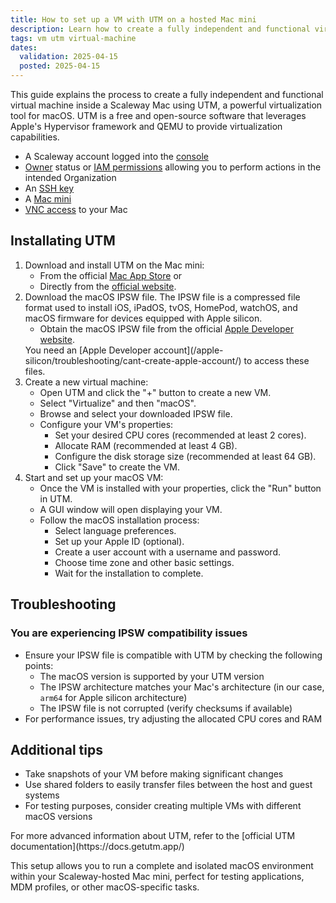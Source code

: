```yaml
---
title: How to set up a VM with UTM on a hosted Mac mini
description: Learn how to create a fully independent and functional virtual machine inside a Scaleway Mac using UTM, a powerful virtualization tool for macOS.
tags: vm utm virtual-machine
dates:
  validation: 2025-04-15
  posted: 2025-04-15
---
```




This guide explains the process to create a fully independent and functional virtual machine inside a Scaleway Mac using UTM, a powerful virtualization tool for macOS.
UTM is a free and open-source software that leverages Apple's Hypervisor framework and QEMU to provide virtualization capabilities.

<Requirements />

- A Scaleway account logged into the [console](https://console.scaleway.com)
- [Owner](/iam/concepts/#owner) status or [IAM permissions](/iam/concepts/#permission) allowing you to perform actions in the intended Organization
- An [SSH key](/organizations-and-projects/how-to/create-ssh-key/)
- A [Mac mini](/apple-silicon/how-to/create-mac-mini/)
- [VNC access](/apple-silicon/how-to/access-remote-desktop-mac-mini/) to your Mac

## Installating UTM

1.  Download and install UTM on the Mac mini:
    *   From the official [Mac App Store](https://apps.apple.com/us/app/utm-virtual-machines/id1538878817) or
    *   Directly from the [official website](https://getutm.app/).
2.  Download the macOS IPSW file.
    The IPSW file is a compressed file format used to install iOS, iPadOS, tvOS, HomePod, watchOS, and macOS firmware for devices equipped with Apple silicon.
    *   Obtain the macOS IPSW file from the official [Apple Developer website](https://developer.apple.com/download/).
    <Message type="note">
      You need an [Apple Developer account](/apple-silicon/troubleshooting/cant-create-apple-account/) to access these files.
    </Message>
3.  Create a new virtual machine:
    *   Open UTM and click the "+" button to create a new VM.
    *   Select "Virtualize" and then "macOS".
    *   Browse and select your downloaded IPSW file.
    *   Configure your VM's properties:
        *   Set your desired CPU cores (recommended at least 2 cores).
        *   Allocate RAM (recommended at least 4 GB).
            <Lightbox image={image} size="medium" alt="The RAM allocation window of UTM with 4096 MB of RAM selected" />
        *   Configure the disk storage size (recommended at least 64 GB).
            <Lightbox image={image2} size="medium" alt="The disk size configuration window of UTM with 64 GB of storage chosen" />
        *   Click "Save" to create the VM.
        <Lightbox image={image3} size="medium" alt="Summary of the VM configuration displaying the Save button to apply the configuration" />
4.  Start and set up your macOS VM:
    *   Once the VM is installed with your properties, click the "Run" button in UTM.
    *   A GUI window will open displaying your VM.
        <Lightbox image={image4} size="medium" alt="Mac OS setup wizard" />
    *   Follow the macOS installation process:
        *   Select language preferences.
        *   Set up your Apple ID (optional).
        *   Create a user account with a username and password.
        *   Choose time zone and other basic settings.
        *   Wait for the installation to complete.

## Troubleshooting
### You are experiencing IPSW compatibility issues
- Ensure your IPSW file is compatible with UTM by checking the following points:
    - The macOS version is supported by your UTM version
    - The IPSW architecture matches your Mac's architecture (in our case, `arm64` for Apple silicon architecture)
    - The IPSW file is not corrupted (verify checksums if available)
- For performance issues, try adjusting the allocated CPU cores and RAM

## Additional tips
- Take snapshots of your VM before making significant changes
- Use shared folders to easily transfer files between the host and guest systems
- For testing purposes, consider creating multiple VMs with different macOS versions

<Message type="tip">
  For more advanced information about UTM, refer to the [official UTM documentation](https://docs.getutm.app/)
</Message>

This setup allows you to run a complete and isolated macOS environment within your Scaleway-hosted Mac mini, perfect for testing applications, MDM profiles, or other macOS-specific tasks.
